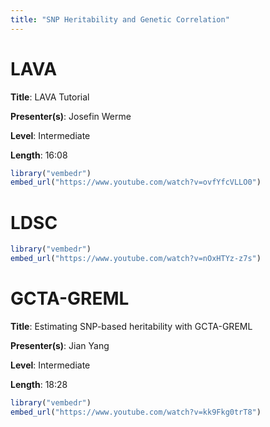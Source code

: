 ```yaml
---
title: "SNP Heritability and Genetic Correlation"
---
```


# LAVA

**Title**: LAVA Tutorial

**Presenter(s)**: Josefin Werme

**Level**: Intermediate

**Length**: 16:08

```r
library("vembedr")
embed_url("https://www.youtube.com/watch?v=ovfYfcVLLO0")
```

# LDSC

```r
library("vembedr")
embed_url("https://www.youtube.com/watch?v=nOxHTYz-z7s")
```

# GCTA-GREML

**Title**: Estimating SNP-based heritability with GCTA-GREML

**Presenter(s)**: Jian Yang

**Level**: Intermediate

**Length**: 18:28

```r
library("vembedr")
embed_url("https://www.youtube.com/watch?v=kk9Fkg0trT8")
```

